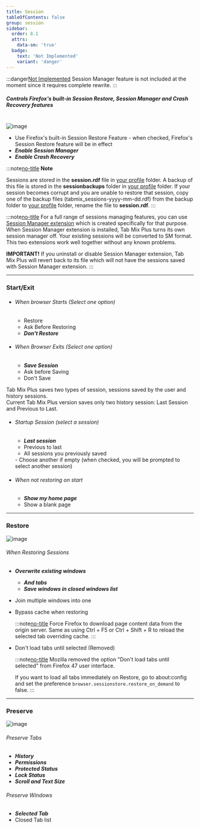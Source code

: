 ```yaml
---
title: Session
tableOfContents: false
group: session
sidebar:
  order: 8.1
  attrs:
    data-sm: 'true'
  badge:
    text: 'Not Implemented'
    variant: 'danger'
---
```



:::danger[Not Implemented]
Session Manager feature is not included at the moment since it requires complete rewrite.
:::

##### Controls Firefox's built-in Session Restore, Session Manager and Crash Recovery features

<br />

<Image class="help-img" src={sessionStartexit} alt="image" />

- Use Firefox's built-in Session Restore Feature - when checked, Firefox's Session Restore feature
  will be in effect
- **_Enable Session Manager_**
- **_Enable Crash Recovery_**

:::note[no-title]
**Note**

Sessions are stored in the <b>session.rdf</b> file in [your profile][kbProfile] folder. A backup of
this file is stored in the <b>sessionbackups</b> folder in [your profile][kbProfile] folder. If your
session becomes corrupt and you are unable to restore that session, copy one of the backup files
(tabmix_sessions-yyyy-mm-dd.rdf) from the backup folder to [your profile][kbProfile] folder, rename
the file to <b>session.rdf</b>.
:::

:::note[no-title]
For a full range of sessions managing features, you can use
[Session Manager extension](https://addons.mozilla.org/en-US/firefox/addon/session-manager/) which
is created specifically for that purpose.<br /> When Session Manager extension is installed, Tab Mix
Plus turns its own session manager off. Your existing sessions will be converted to SM format. This
two extensions work well together without any known problems.

**IMPORTANT!** If you uninstall or disable Session Manager extension, Tab Mix Plus will revert back
to its file which will not have the sessions saved with Session Manager extension.
:::

---

### Start/Exit

- ###### When browser Starts <span class="font-normal">(Select one option)</span>
  - Restore
  - Ask Before Restoring
  - **_Don't Restore_**

- ###### When Browser Exits <span class="font-normal">(Select one option)</span>
  - **_Save Session_**
  - Ask before Saving
  - Don't Save

<div class="-mb-2 ml-4">
  Tab Mix Plus saves two types of session, sessions saved by the user and history sessions. <br />
  Current Tab Mix Plus version saves only two history session: Last Session and Previous to Last.
</div>

- ###### Startup Session <span class="font-normal">(select a session)</span>
  - **_Last session_**
  - Previous to last
  - All sessions you previously saved

  <span>
    - Choose another if empty (when checked, you will be prompted to select another session)
  </span>

- ###### When not restoring on start
  - **_Show my home page_**
  - Show a blank page

---

### Restore

<Image class="help-img" src={sessionRestore} alt="image" />

###### When Restoring Sessions

- **_Overwrite existing windows_**
  - **_And tabs_**
  - **_Save windows in closed windows list_**
- Join multiple windows into one
- Bypass cache when restoring

  :::note[no-title]
  Force Firefox to download page content data from the origin server. Same as using Ctrl + F5 or
  Ctrl + Shift + R to reload the selected tab overriding cache.
  :::

- Don't load tabs until selected (Removed)

  :::note[no-title]
  Mozilla removed the option "Don't load tabs until selected" from Firefox 47 user interface.

  If you want to load all tabs immediately on Restore, go to about\:config and set the preference
  `browser.sessionstore.restore_on_demand` to false.
  :::

---

### Preserve

<Image class="help-img" src={sessionPreserve} alt="image" />

###### Preserve Tabs

- **_History_**
- **_Permissions_**
- **_Protected Status_**
- **_Lock Status_**
- **_Scroll and Text Size_**

###### Preserve Windows

- **_Selected Tab_**
- Closed Tab list

[kbProfile]: https://support.mozilla.org/en-US/kb/profiles-where-firefox-stores-user-data?redirectlocale=en-US&redirectslug=Profiles
[Not Implemented]: #
[no-title]: #
